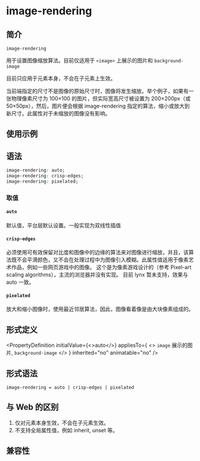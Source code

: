 # image-rendering

## 简介

`image-rendering`

用于设置图像缩放算法。目前仅适用于 `<image>` 上展示的图片和 `background-image`

目前只应用于元素本身，不会在子元素上生效。

当前端指定的尺寸不是图像的原始尺寸时，图像将发生缩放。举个例子，如果有一张物理像素尺寸为 100×100 的图片，但实际宽高尺寸被设置为 200×200px（或 50×50px），然后，图片便会根据 image-rendering 指定的算法，缩小或放大到新尺寸。此属性对于未缩放的图像没有影响。

## 使用示例


<Go
  example="css-api"
  defaultFile="src/image-rendering/App.tsx"
  img="/assets/doc/css/image-rendering.jpg"
  entry="src/image-rendering"
  defaultEntryFile="dist/image-rendering.lynx.bundle"
/>

## 语法

```css
image-rendering: auto;
image-rendering: crisp-edges;
image-rendering: pixelated;
```

### 取值

#### `auto`

默认值，平台层默认设置。一般实现为双线性插值

#### `crisp-edges`

必须使用可有效保留对比度和图像中的边缘的算法来对图像进行缩放，并且，该算法既不会平滑颜色，又不会在处理过程中为图像引入模糊。此属性值适用于像素艺术作品，例如一些网页游戏中的图像。
这个是为像素游戏设计的（参考 Pixel-art scaling algorithms），主流的浏览器并没有实现。
目前 lynx 暂未支持，效果与 auto 一致。

#### `pixelated`

放大和缩小图像时，使用最近邻居算法，因此，图像看着像是由大块像素组成的。

## 形式定义


<PropertyDefinition
  initialValue={<>auto</>}
  appliesTo={
    <>
      <code>image</code> 展示的图片, <code>background-image</code>
    </>
  }
  inherited="no"
  animatable="no"
/>

## 形式语法

```
image-rendering = auto | crisp-edges | pixelated
```

## 与 Web 的区别

1. 仅对元素本身生效，不会在子元素生效。
2. 不支持全局属性值，例如 inherit, unset 等。

## 兼容性


<LegacyCompatTable metadata="css/properties/image-rendering" />
